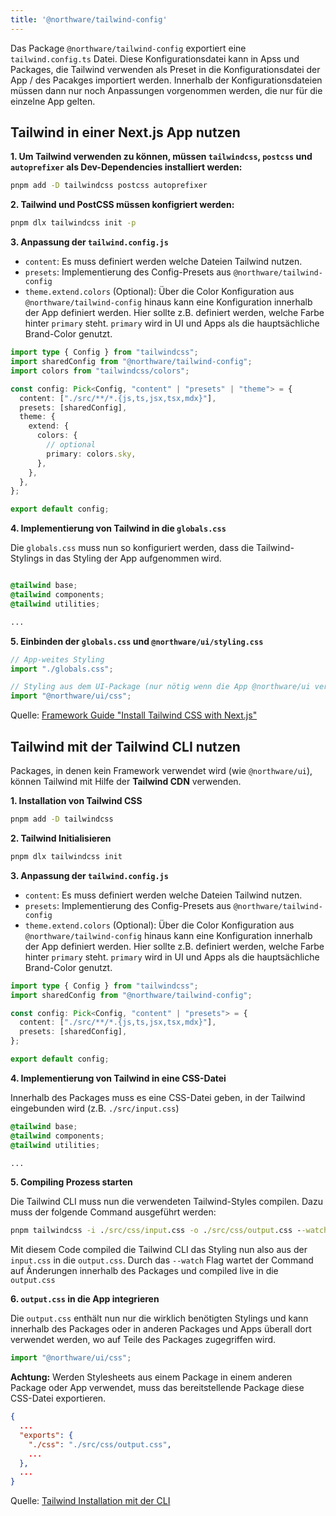 ```yaml
---
title: '@northware/tailwind-config'
---
```


Das Package `@northware/tailwind-config` exportiert eine `tailwind.config.ts` Datei. Diese Konfigurationsdatei kann in Apss und Packages, die Tailwind verwenden als Preset in die Konfigurationsdatei der App / des Pacakges importiert werden. Innerhalb der Konfigurationsdateien müssen dann nur noch Anpassungen vorgenommen werden, die nur für die einzelne App gelten.

## Tailwind in einer Next.js App nutzen

**1. Um Tailwind verwenden zu können, müssen `tailwindcss`, `postcss` und `autoprefixer` als Dev-Dependencies installiert werden:**

```cmd
pnpm add -D tailwindcss postcss autoprefixer
```

**2. Tailwind und PostCSS müssen konfigriert werden:**

```cmd
pnpm dlx tailwindcss init -p
```

**3. Anpassung der `tailwind.config.js`**

- `content`: Es muss definiert werden welche Dateien Tailwind nutzen.
- `presets`: Implementierung des Config-Presets aus `@northware/tailwind-config`
- `theme.extend.colors` (Optional): Über die Color Konfiguration aus `@northware/tailwind-config` hinaus kann eine Konfiguration innerhalb der App definiert werden. Hier sollte z.B. definiert werden, welche Farbe hinter `primary` steht. `primary` wird in UI und Apps als die hauptsächliche Brand-Color genutzt.

```ts ./tailwind.config.ts
import type { Config } from "tailwindcss";
import sharedConfig from "@northware/tailwind-config";
import colors from "tailwindcss/colors";

const config: Pick<Config, "content" | "presets" | "theme"> = {
  content: ["./src/**/*.{js,ts,jsx,tsx,mdx}"],
  presets: [sharedConfig],
  theme: {
    extend: {
      colors: {
        // optional
        primary: colors.sky,
      },
    },
  },
};

export default config;
```

**4. Implementierung von Tailwind in die `globals.css`**

Die `globals.css` muss nun so konfiguriert werden, dass die Tailwind-Stylings in das Styling der App aufgenommen wird.

```css ./src/app/globals.css

@tailwind base;
@tailwind components;
@tailwind utilities;

...

```

**5. Einbinden der `globals.css` und `@northware/ui/styling.css`**

```jsx ./src/app/layout.jsx
// App-weites Styling
import "./globals.css";

// Styling aus dem UI-Package (nur nötig wenn die App @northware/ui verwendet)
import "@northware/ui/css";
```

Quelle: [Framework Guide "Install Tailwind CSS with Next.js"](https://tailwindcss.com/docs/guides/nextjs)

## Tailwind mit der Tailwind CLI nutzen

Packages, in denen kein Framework verwendet wird (wie `@northware/ui`), können Tailwind mit Hilfe der **Tailwind CDN** verwenden.

**1. Installation von Tailwind CSS**

```cmd
pnpm add -D tailwindcss
```

**2. Tailwind Initialisieren**

```cmd
pnpm dlx tailwindcss init
```

**3. Anpassung der `tailwind.config.js`**

- `content`: Es muss definiert werden welche Dateien Tailwind nutzen.
- `presets`: Implementierung des Config-Presets aus `@northware/tailwind-config`
- `theme.extend.colors` (Optional): Über die Color Konfiguration aus `@northware/tailwind-config` hinaus kann eine Konfiguration innerhalb der App definiert werden. Hier sollte z.B. definiert werden, welche Farbe hinter `primary` steht. `primary` wird in UI und Apps als die hauptsächliche Brand-Color genutzt.

```ts ./tailwind.config.ts
import type { Config } from "tailwindcss";
import sharedConfig from "@northware/tailwind-config";

const config: Pick<Config, "content" | "presets"> = {
  content: ["./src/**/*.{js,ts,jsx,tsx,mdx}"],
  presets: [sharedConfig],
};

export default config;
```

**4. Implementierung von Tailwind in eine CSS-Datei**

Innerhalb des Packages muss es eine CSS-Datei geben, in der Tailwind eingebunden wird (z.B. `./src/input.css`)

```css ./src/css/input.css
@tailwind base;
@tailwind components;
@tailwind utilities;

...
```

**5. Compiling Prozess starten**

Die Tailwind CLI muss nun die verwendeten Tailwind-Styles compilen. Dazu muss der folgende Command ausgeführt werden:

```cmd
pnpm tailwindcss -i ./src/css/input.css -o ./src/css/output.css --watch
```

Mit diesem Code compiled die Tailwind CLI das Styling nun also aus der `input.css` in die `output.css`.
Durch das `--watch` Flag wartet der Command auf Änderungen innerhalb des Packages und compiled live in die `output.css`

**6. `output.css` in die App integrieren**

Die `output.css` enthält nun nur die wirklich benötigten Stylings und kann innerhalb des Packages oder in anderen Packages und Apps überall dort verwendet werden, wo auf Teile des Packages zugegriffen wird.

```jsx ./layout.jsx
import "@northware/ui/css";
```

**Achtung:** Werden Stylesheets aus einem Package in einem anderen Package oder App verwendet, muss das bereitstellende Package diese CSS-Datei exportieren.

```json package.json
{
  ...
  "exports": {
    "./css": "./src/css/output.css",
    ...
  },
  ...
}

```

Quelle: [Tailwind Installation mit der CLI](https://tailwindcss.com/docs/installation)
